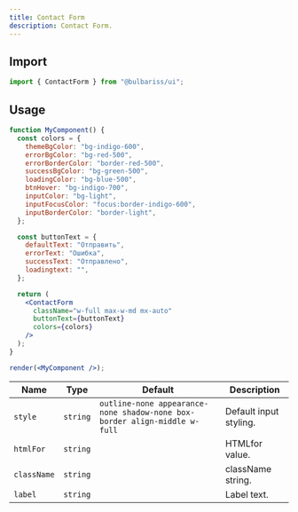 ```yaml
---
title: Contact Form
description: Contact Form.
---
```


## Import

```js lineNumbers=true
import { ContactForm } from "@bulbariss/ui";
```

## Usage

```jsx lineNumbers=true 
function MyComponent() {
  const colors = {
    themeBgColor: "bg-indigo-600",
    errorBgColor: "bg-red-500",
    errorBorderColor: "border-red-500",
    successBgColor: "bg-green-500",
    loadingColor: "bg-blue-500",
    btnHover: "bg-indigo-700",
    inputColor: "bg-light",
    inputFocusColor: "focus:border-indigo-600",
    inputBorderColor: "border-light",
  };

  const buttonText = {
    defaultText: "Отправить",
    errorText: "Ошибка",
    successText: "Отправлено",
    loadingtext: "",
  };

  return (
    <ContactForm
      className="w-full max-w-md mx-auto"
      buttonText={buttonText}
      colors={colors}
    />
  );
}

render(<MyComponent />);
```

| Name        | Type     | Default                                                                   | Description            |
| ----------- | -------- | ------------------------------------------------------------------------- | ---------------------- |
| `style`     | `string` | `outline-none appearance-none shadow-none box-border align-middle w-full` | Default input styling. |
| `htmlFor`   | `string` |                                                                           | HTMLfor value.         |
| `className` | `string` |                                                                           | className string.      |
| `label`     | `string` |                                                                           | Label text.            |
